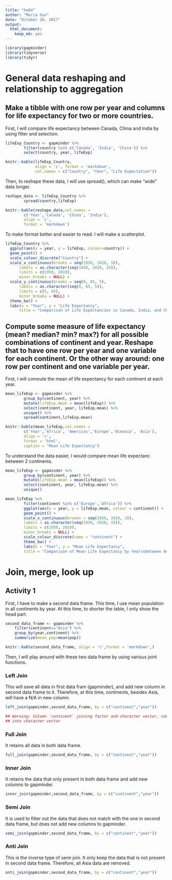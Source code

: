 ```yaml
---
title: "hw04"
author: "Maria Guo"
date: "October 10, 2017"
output: 
  html_document: 
    keep_md: yes
---
```


```r
library(gapminder)
library(tidyverse)
library(tidyr)
```

# General data reshaping and relationship to aggregation

## Make a tibble with one row per year and columns for life expectancy for two or more countries.

First, I will compare life expectancy between Canada, China and India by using filter and selection.

```r
lifeExp_Country <- gapminder %>%
        filter(country %in% c('Canada', 'India', 'China')) %>%
        select(country, year, lifeExp)

knitr::kable(lifeExp_Country, 
             align = 'c', format = 'markdown',
             col.names = c("Country", "Year", "Life Expectation"))
```

Then, to reshape these data, I will use spread(), which can make “wide” data longer.

```r
reshape_data <- lifeExp_Country %>%
        spread(country,lifeExp) 

knitr::kable(reshape_data,col.names = 
        c('Year','Canada', 'China', 'India'),
        align = 'c',
        format = 'markdown')
```

To make format better and easier to read. I will make a scatterplot.

```r
lifeExp_Country %>%
  ggplot(aes(x = year, y = lifeExp, colour=country)) + 
  geom_point() +
  scale_colour_discrete("Country") +
  scale_x_continuous(breaks = seq(1950, 2010, 10),
      labels = as.character(seq(1950, 2010, 10)),
      limits = c(1950, 2010),
      minor_breaks = NULL) +
  scale_y_continuous(breaks = seq(0, 85, 5),
      labels = as.character(seq(0, 85, 5)),
      limits = c(5, 85),
      minor_breaks = NULL) +
  theme_bw() + 
  labs(x = "Year", y = "Life Expectancy",
      title = "Comparison of Life Expectancies in Canada, India, and China")
```


## Compute some measure of life expectancy (mean? median? min? max?) for all possible combinations of continent and year. Reshape that to have one row per year and one variable for each continent. Or the other way around: one row per continent and one variable per year.

First, I will comoute the mean of life expectancy for each continent at each year.

```r
mean_lifeExp <- gapminder %>%
        group_by(continent, year) %>%
        mutate(lifeExp.mean = mean(lifeExp)) %>%
        select(continent, year, lifeExp.mean) %>%
        unique() %>%
        spread(continent,lifeExp.mean)

knitr::kable(mean_lifeExp,col.names = 
        c('Year','Africa', 'Americas','Europe','Oceania', 'Asia'),
        align = 'c',
        format = 'html', 
        caption = "Mean Life Expectancy")
```

To understand the data easier, I would compare mean life expectanc between 2 continents.


```r
mean_lifeExp <- gapminder %>%
        group_by(continent, year) %>%
        mutate(lifeExp.mean = mean(lifeExp)) %>%
        select(continent, year, lifeExp.mean) %>%
        unique() 

mean_lifeExp %>%
        filter(continent %in% c('Europe','Africa')) %>%
        ggplot(aes(x = year, y = lifeExp.mean, colour = continent)) +
        geom_point() +
        scale_x_continuous(breaks = seq(1950, 2010, 10),
        labels = as.character(seq(1950, 2010, 10)),
        limits = c(1950, 2010),
        minor_breaks = NULL) +
        scale_colour_discrete(name = "continent") +
        theme_bw() +
        labs(x = "Year", y = "Mean Life Expectancy",
        title = "Comparison of Mean Life Expectancy by Year\nbetween Americas and Africa")
```



# Join, merge, look up

## Activity 1

First, I have to make a second data frame. This time, I use mean population in all continents by year. At this time, to shorter the table, I only show the head part.
```r
second_data_frame <- gapminder %>% 
    filter(continent=="Asia") %>% 
    group_by(year,continent) %>% 
    summarize(mean_pop=mean(pop))

knitr::kable(second_data_frame, align = 'c',format = 'markdown',)
```

Then, I will play around with these two data frame by using various joint functions.

### Left Join
This will save all data in first data fram (gapminder), and add new column in second data frame to it. Therefore, at this time, continents, besides Asia, will have a N/A in new column.

```r
left_join(gapminder,second_data_frame, by = c("continent","year"))
```
```r
## Warning: Column `continent` joining factor and character vector, coercing
## into character vector
```


### Full Join

It retains all data in both data frame.
```r
full_join(gapminder,second_data_frame, by = c("continent","year"))
```
### Inner Join
It retains the data that only present in both data frame and add new columns to gapminder.
```r
inner_join(gapminder,second_data_frame, by = c("continent","year"))
```


### Semi Join
It is used to filter out the data that does not match with the one in second data frame, but does not add new columns to gapminder.

```r
semi_join(gapminder,second_data_frame, by = c("continent","year"))
```

### Anti Join

This is the inverse type of semi join. It only keep the data that is not present in second data frame. Therefore, all Asia data are removed.
```r
anti_join(gapminder,second_data_frame, by = c("continent","year"))
```





